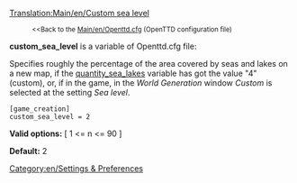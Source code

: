 [[Translation:Main/en/Custom sea level]]
:<small><<Back to the [[Main/en/Openttd.cfg]] (OpenTTD configuration file)</small>


'''custom_sea_level''' is a variable of Openttd.cfg file:

Specifies roughly the percentage of the area covered by seas and lakes on a new map, if the [[Main/en/Quantity sea lakes|quantity_sea_lakes]] variable has got the value "4" (custom), or, if in the game, in the ''World Generation'' window ''Custom'' is selected at the setting ''Sea level''.

<pre>
[game_creation]
custom_sea_level = 2
</pre>

'''Valid options:''' [ 1 <= n <= 90 ]

'''Default:''' 2


[[Category:en/Settings & Preferences]]